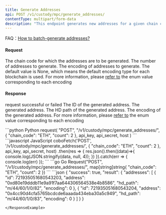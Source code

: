 ```yaml
---
title: Generate Addresses
api: POST /v1/custody/mpc/generate_addresses/
contentType: multipart/form-data
description: "This endpoint generates new addresses for a given chain code and returns a list of the generated addresses. The number of addresses to generate is specified in the 'count' parameter of the POST request. The maximum number of addresses that can be generated in one request is 200. The endpoint also checks if the organization has permission to add addresses and if the number of addresses being added exceeds the minutely limit. The response contains a list of the generated addresses along with their IDs, HD paths, and encodings."
---
```


<Tip> FAQ：[How to batch-generate addresses?](v1/faqs/address-management#how-to-batch-generate-addresses)</Tip>

#### Request

<ParamField body="chain_code" type="String" required>The chain code for which the addresses are to be generated.</ParamField>
<ParamField body="count" type="Int" required>The number of addresses to generate.</ParamField>
<ParamField body="encoding" type="Int">The encoding of addresses to generate. The default value is None, which means the default encoding type for each blockchain is used. For more information, please [refer to](/v1/api-references/development/address-encoding) the enum value corresponding to each encoding</ParamField>

#### Response
<ResponseField name="success" type="bool">request successful or failed</ResponseField>
   <ResponseField name="result" type="object">
      <Expandable title="object">
        <ResponseField name="addresses" type="object[]">
            <Expandable title="object">
                <ResponseField name="id" type="String" >The ID of the generated address.</ResponseField>
                <ResponseField name="address" type="String" >The generated address.</ResponseField>
                <ResponseField name="hd_path" type="String" >The HD path of the generated address.</ResponseField>
                <ResponseField name="encoding" type="Int" >The encoding of the generated address. For more information, please [refer to](/v1/api-references/development/address-encoding) the enum value corresponding to each encoding</ResponseField>
            </Expandable>
        </ResponseField>
      </Expandable>
</ResponseField>

<RequestExample>
```python Python
request(
    "POST",
    "/v1/custody/mpc/generate_addresses/",
    {
        "chain_code": "ETH",
        "count": 2
    },
    api_key, api_secret, host
)
```
```javascript JavaScript
coboFetch('POST', '/v1/custody/mpc/generate_addresses/', {
    "chain_code": "ETH",
    "count": 2
}, api_key, api_secret, host)
    .then(res => {
        res.json().then((data)=>{
            console.log(JSON.stringify(data, null, 4));
        })
    }).catch(err => {
        console.log(err)
    });
```
```go Go
Request("POST", "/v1/custody/mpc/generate_addresses/", map[string]string{
    "chain_code": "ETH",
    "count": 2
})
```
</RequestExample>

<ResponseExample>
```json
{
 "success": true,
 "result": {
      "addresses": [
        {
          "id": 721935051680543203,
          "address": "0xd80e19dddb11e9a91f7aa644306564538e4b8586",
          "hd_path": "m/44/60/1/0/82",
          "encoding": 0
        },
        {
          "id": 721935051680543204,
          "address": "0x4cc90d4cfa5765bcdcde6aaada434eba30a5c949",
          "hd_path": "m/44/60/1/0/83",
          "encoding": 0
        }
      ]
   }
}

```
</ResponseExample>
